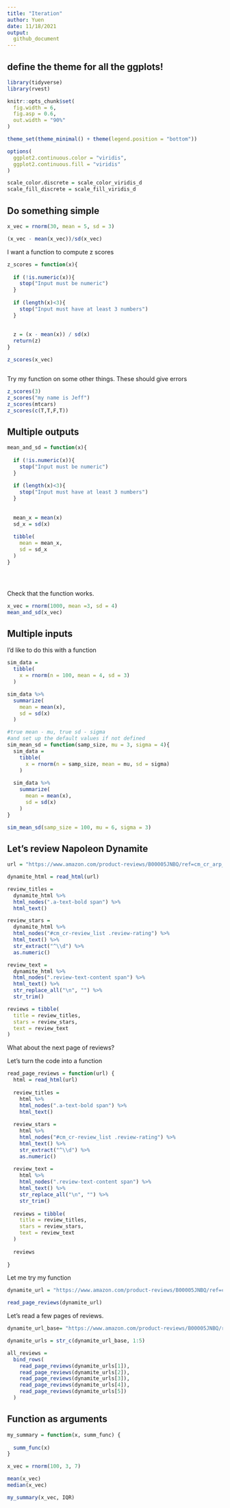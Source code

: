 ```yaml
---
title: "Iteration"
author: Yuen
date: 11/18/2021
output: 
  github_document
---
```


## define the theme for all the ggplots!

```r
library(tidyverse)
library(rvest)

knitr::opts_chunk$set(
  fig.width = 6,
  fig.asp = 0.6,
  out.width = "90%"
)

theme_set(theme_minimal() + theme(legend.position = "bottom"))

options(
  ggplot2.continuous.color = "viridis",
  ggplot2.continuous.fill = "viridis"
)

scale_color.discrete = scale_color_viridis_d
scale_fill_discrete = scale_fill_viridis_d
```


## Do something simple

```r
x_vec = rnorm(30, mean = 5, sd = 3)

(x_vec - mean(x_vec))/sd(x_vec)

```

I want a function to compute z scores

```r
z_scores = function(x){
  
  if (!is.numeric(x)){
    stop("Input must be numeric")
  }
  
  if (length(x)<3){
    stop("Input must have at least 3 numbers")
  }
  
  
  z = (x - mean(x)) / sd(x)
  return(z)
}

z_scores(x_vec)



```

Try my function on some other things. These should give errors

```r
z_scores(3)
z_scores("my name is Jeff")
z_scores(mtcars)
z_scores(c(T,T,F,T))
```


## Multiple outputs

```r
mean_and_sd = function(x){
  
  if (!is.numeric(x)){
    stop("Input must be numeric")
  }
  
  if (length(x)<3){
    stop("Input must have at least 3 numbers")
  }
  
  
  mean_x = mean(x)
  sd_x = sd(x)
  
  tibble(
    mean = mean_x,
    sd = sd_x
  )
}





```

Check that the function works.

```r
x_vec = rnorm(1000, mean =3, sd = 4)
mean_and_sd(x_vec)
```

## Multiple inputs

I'd like to do this with a function
```r
sim_data = 
  tibble(
    x = rnorm(n = 100, mean = 4, sd = 3)
  )

sim_data %>% 
  summarize(
    mean = mean(x),
    sd = sd(x)
  )

```


```r
#true mean - mu, true sd - sigma
#and set up the default values if not defined
sim_mean_sd = function(samp_size, mu = 3, sigma = 4){
  sim_data = 
    tibble(
      x = rnorm(n = samp_size, mean = mu, sd = sigma)
    )
  
  sim_data %>% 
    summarize(
      mean = mean(x),
      sd = sd(x)
    )
}

sim_mean_sd(samp_size = 100, mu = 6, sigma = 3)

```


## Let's review Napoleon Dynamite

```r
url = "https://www.amazon.com/product-reviews/B00005JNBQ/ref=cm_cr_arp_d_viewopt_rvwer?ie=UTF8&reviewerType=avp_only_reviews&sortBy=recent&pageNumber=1"

dynamite_html = read_html(url)

review_titles = 
  dynamite_html %>%
  html_nodes(".a-text-bold span") %>%
  html_text()

review_stars = 
  dynamite_html %>%
  html_nodes("#cm_cr-review_list .review-rating") %>%
  html_text() %>%
  str_extract("^\\d") %>%
  as.numeric()

review_text = 
  dynamite_html %>%
  html_nodes(".review-text-content span") %>%
  html_text() %>% 
  str_replace_all("\n", "") %>% 
  str_trim()

reviews = tibble(
  title = review_titles,
  stars = review_stars,
  text = review_text
)

```


What about the next page of reviews?

Let's turn the code into a function

```r
read_page_reviews = function(url) {
  html = read_html(url)
  
  review_titles = 
    html %>%
    html_nodes(".a-text-bold span") %>%
    html_text()
  
  review_stars = 
    html %>%
    html_nodes("#cm_cr-review_list .review-rating") %>%
    html_text() %>%
    str_extract("^\\d") %>%
    as.numeric()
  
  review_text = 
    html %>%
    html_nodes(".review-text-content span") %>%
    html_text() %>% 
    str_replace_all("\n", "") %>% 
    str_trim()
  
  reviews = tibble(
    title = review_titles,
    stars = review_stars,
    text = review_text
  )
  
  reviews
  
}

```

Let me try my function

```r
dynamite_url = "https://www.amazon.com/product-reviews/B00005JNBQ/ref=cm_cr_arp_d_viewopt_rvwer?ie=UTF8&reviewerType=avp_only_reviews&sortBy=recent&pageNumber=2"

read_page_reviews(dynamite_url)
```

Let's read a few pages of reviews.

```r
dynamite_url_base= "https://www.amazon.com/product-reviews/B00005JNBQ/ref=cm_cr_arp_d_viewopt_rvwer?ie=UTF8&reviewerType=avp_only_reviews&sortBy=recent&pageNumber="

dynamite_urls = str_c(dynamite_url_base, 1:5)

all_reviews =
  bind_rows(
    read_page_reviews(dynamite_urls[1]),
    read_page_reviews(dynamite_urls[2]),
    read_page_reviews(dynamite_urls[3]),
    read_page_reviews(dynamite_urls[4]),
    read_page_reviews(dynamite_urls[5])
  )
```


## Function as arguments

```r
my_summary = function(x, summ_func) {
  
  summ_func(x)
}

x_vec = rnorm(100, 3, 7)

mean(x_vec)
median(x_vec)

my_summary(x_vec, IQR)

```








